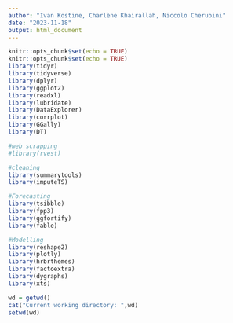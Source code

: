 ```yaml
---
author: "Ivan Kostine, Charlène Khairallah, Niccolo Cherubini"
date: "2023-11-18"
output: html_document
---
```


```r
knitr::opts_chunk$set(echo = TRUE)
knitr::opts_chunk$set(echo = TRUE)
library(tidyr)
library(tidyverse)
library(dplyr)
library(ggplot2)
library(readxl)
library(lubridate)
library(DataExplorer)
library(corrplot)
library(GGally)
library(DT)

#web scrapping
#library(rvest)

#cleaning 
library(summarytools)
library(imputeTS)

#Forecasting 
library(tsibble)
library(fpp3)
library(ggfortify)
library(fable)

#Modelling
library(reshape2)
library(plotly)
library(hrbrthemes)
library(factoextra)
library(dygraphs)
library(xts)

wd = getwd()
cat("Current working directory: ",wd)
setwd(wd)
```
